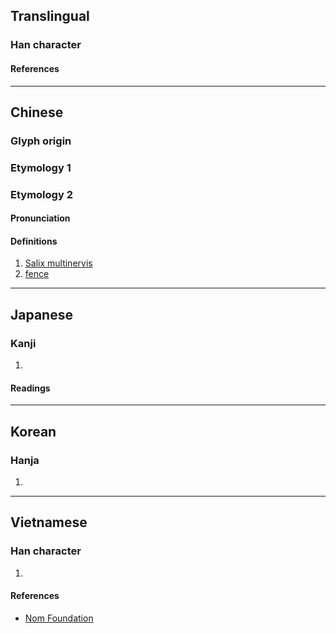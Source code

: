 {{character info/new}}
==Translingual==

===Han character===
{{Han char|rn=75|rad=木|as=09|sn=13|four=52947|canj=DBME|ids=⿰木爰}}

====References====
{{Han ref|kx=0540.170|dkj=15158|dj=0928.030|hdz=21253.050|uh=6965}}

----

==Chinese==
{{zh-forms}}

===Glyph origin===
{{Han etym}}

===Etymology 1===
{{zh-see|楦|v}}

===Etymology 2===

====Pronunciation====
{{zh-pron
|m=yuán
|cat=n
}}

====Definitions====
{{zh-hanzi}}

# [[Salix multinervis]]
# [[fence]]

----

==Japanese==

===Kanji===
{{ja-kanji|grade=|rs=木09}}

# {{defn|lang=ja|sort=木09}}

====Readings====
{{ja-readings
|on=けん, かん, えん
|kun=かた
}}

----

==Korean==

===Hanja===
{{ko-hanja|원}}

# {{defn|lang=ko|sort=木09}}

----

==Vietnamese==

===Han character===
{{vi-readings|rs=木09|reading=huyễn}}

# {{defn|lang=vi|sort=木09}}

====References====
* [http://nomfoundation.org/common/nom_details.php?codepoint=6965 Nom Foundation]